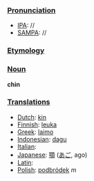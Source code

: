 ===[[Pronunciation]]===
*[[IPA]]: //
*[[SAMPA]]: //
===[[Etymology]]===
===[[Noun]] ===
'''chin'''

===[[Translations]]===

*[[Dutch]]: [[kin]]
*[[Finnish]]: [[leuka]]
*[[Greek]]: [[laimo]]
*[[Indonesian]]: [[dagu]]
*[[Italian]]: [[]]
*[[Japanese]]: [[顎]] ([[あご]], ago)
*[[Latin]]: [[]]
*[[Polish]]: [[podbródek]] ''m''